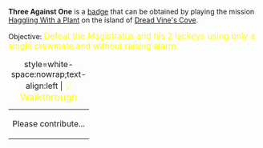 '''Three Against One''' is a [[Badges|badge]] that can be obtained by playing the mission [[Haggling With a Plant]] on the island of [[Dread Vine's Cove]].

Objective: <big style="color:yellow">Defeat the Magistratus and his 2 lackeys using only a single crewmate and without raising alarm.</big>

{| class="mw-collapsible mw-collapsed"
|+ style=white-space:nowrap;text-align:left | <big style="color:yellow">💡 Walkthrough</big>
|-
| Please contribute...
|}